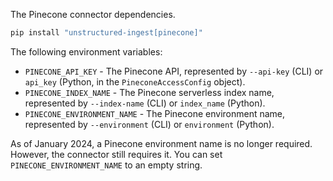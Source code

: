 The Pinecone connector dependencies.

```bash
pip install "unstructured-ingest[pinecone]"
```


<AdditionalIngestDependencies />

The following environment variables:

- `PINECONE_API_KEY` - The Pinecone API, represented by `--api-key` (CLI) or `api_key` (Python, in the `PineconeAccessConfig` object).
- `PINECONE_INDEX_NAME` - The Pinecone serverless index name, represented by `--index-name` (CLI) or `index_name` (Python).
- `PINECONE_ENVIRONMENT_NAME` - The Pinecone environment name, represented by `--environment` (CLI) or `environment` (Python).

<Note>As of January 2024, a Pinecone environment name is no longer required. However, the connector still requires it. You can set `PINECONE_ENVIRONMENT_NAME` to an empty string.</Note>